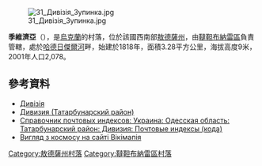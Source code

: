 [[Image:31_Дивізія_Зупинка.jpg|right]]

{{coord|45|56|31|N|29|57|55|E|scale:30000|display=title}}

'''季維濟亞'''（{{lang-uk|Дивізія}}），是[[烏克蘭|烏克蘭]]的村落，位於該國西南部[[敖德薩州|敖德薩州]]，由[[韃靼布納雷區|韃靼布納雷區]]負責管轄，處於[[哈德日傑爾河|哈德日傑爾河]]畔，始建於1818年，面積3.28平方公里，海拔高度9米，2001年人口2,078。

==參考資料==
* [http://gska2.rada.gov.ua/pls/z7502/A005?rdat1=02.09.2009&rf7571=23302 Дивізія]{{dead link|date=2017年12月 |bot=InternetArchiveBot |fix-attempted=yes }}
* [http://dic.academic.ru/dic.nsf/ruwiki/432353 Дивизия (Татарбунарский район)]{{Wayback|url=http://dic.academic.ru/dic.nsf/ruwiki/432353 |date=20160305053215 }}
* [https://archive.is/20120729111206/http://www.catalogue.biz.ua/rus/guides/guide_index/1/16/358/9122/ Справочник почтовых индексов: Украина: Одесская область: Татарбунарский район: Дивизия: Почтовые индексы (кода)]
* [http://wikimapia.org/#lat=45.9461964&lon=29.973793&z=14&l=1&m=b Вигляд з космосу на сайті Вікімапія]{{WebCite|url=https://www.webcitation.org/61CZ2O6Sc?url=http://wikimapia.org/#lat=45.9461964&lon=29.973793&z=14&l=1&m=b |date=20110825123910 |dateformat=iso }}

{{DEFAULTSORT:Дивізія}}
[[Category:敖德薩州村落|Category:敖德薩州村落]]
[[Category:韃靼布納雷區村落|Category:韃靼布納雷區村落]]


{{Odessa-geo-stub}}